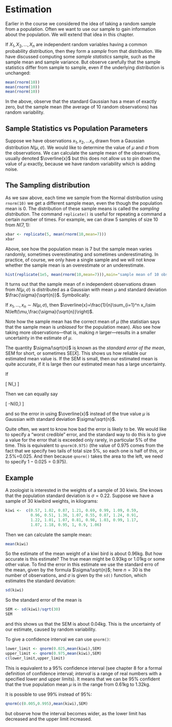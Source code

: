 # Estimation

Earlier in the course we considered the idea of taking a random sample
from a population.  Often we want to use our sample to gain information
about the population. We will extend that idea in this chapter.

If $X_1, X_2, \ldots, X_n$ are independent random variables having a
common probability distribution, then they form a *sample* from that
distribution.  We have discussed computing some *sample statistics*
sample, such as the sample mean and sample variance.  But observe
carefully that the sample statistics differ from sample to sample,
even if the underlying distribution is unchanged:

```{r}
mean(rnorm(10))
mean(rnorm(10))
mean(rnorm(10))
```

In the above, observe that the standard Gaussian has a mean of exactly
zero, but the sample mean (the average of 10 random observations) has
random variability.

## Sample Statistics vs Population Parameters

Suppose we have observations $x_1,x_2,\ldots x_n$ drawn from a
Gaussian distribution $N(\mu,\sigma)$.  We would like to determine the
value of $\mu$ and $\sigma$ from the observations.  We can calculate
the sample mean of the observations, usually denoted $\overline{x}$
but this does not allow us to pin down the value of $\mu$ exactly,
because we have random variability which is adding noise.


## The Sampling distribution

As we saw above, each time we sample from the Normal distribution
using `rnorm(10)` we get a different sample mean, even the though
the population mean is 0.  The distribution of these sample means is
called the *sampling distribution*.  The command `replicate()` is
useful for repeating a command a certain number of times.  For
example, we can draw 5 samples of size 10 from $N(7,1)$:

```{r}
xbar <- replicate(5, mean(rnorm(10,mean=7)))
xbar
```

Above, see how the population mean is 7 but the sample mean varies
randomly, sometimes overestimating and sometimes underestimating.  In
practice, of course, we only have a single sample and we will not know
whether the sample mean is an overestimate or an underestimate.

```{r}
hist(replicate(1e5, mean(rnorm(10,mean=7))),main="sample mean of 10 observations")
```

It turns out that the sample mean of $n$ independent observations
drawn from $N(\mu,\sigma)$ is distributed as a Gaussian with mean
$\mu$ and standard deviation $\frac{\sigma}{\sqrt{n}}$.  Symbolically:

If $x_1,\ldots,x_n\sim N(\mu,\sigma)$, then
$\overline{x}=\frac{1}{n}\sum_{i=1}^n x_i\sim
N\left(\mu,\frac{\sigma}{\sqrt{n}}\right)$.


Note how the sample mean has the correct mean of $\mu$ (the statistian
says that the sample mean is *unbiased* for the population mean).
Also see how taking more observations---that is, making $n$
larger---results in a smaller uncertainty in the estimate of $\mu$.

The quantity $\sigma/\sqrt{n}$ is known as the *standard* *error* *of*
*the* *mean*, SEM for short, or sometimes SE$[\bar{X}]$.  This shows
us how reliable our estimated mean value is.  If the SEM is small,
then our estimated mean is quite accurate, if it is large then our
estimated mean has a large uncertainty.


If

\[
\overline{x}\sim N\left(\mu,\frac{\sigma}{\sqrt{n}}\right)
\]

Then we can equally say

\[
\overline{x}-\mu\sim N\left(0,\frac{\sigma}{\sqrt{n}}\right)
\]

and so the error in using $\overline{x}$ instead of the true
value $\mu$ is Gaussian with standard deviation $\sigma/\sqrt{n}$.

Quite often, we want to know how bad the error is likely to be.  We
would like to specify a "worst credible" error, and the standard way
to do this is to give a value for the error that is exceeded only
rarely, in particular 5\% of the time.  This is equivalent to
`qnorm(0.975)` (the value of 0.975 comes from the fact that we specify
two tails of total size 5\%, so each one is half of this, or
2.5\%=0.025.  And then because `qnorm()` takes the area to the left,
we need to specify $1-0.025=0.975$).

## Example

A zoologist is interested in the weights of a sample of 30 kiwis. 
She knows that the population standard deviation is $\sigma=0.22$.
Suppose we have a sample of 30 kiwibird weights, in kilograms:
  
```{r}
kiwi <-  c(0.57, 1.02, 0.87, 1.21, 0.69, 0.99, 1.09, 0.59,  
           0.96, 0.51, 1.36, 1.07, 0.55, 0.87, 1.24, 0.91, 
           1.22, 1.01, 1.07, 0.81, 0.98, 1.03, 0.99, 1.17, 
           1.07, 1.18, 0.95, 1, 0.9, 1.06)
```

Then we can calculate the sample mean:
  
```{r}
mean(kiwi)
```

So the estimate of the mean weight of a kiwi bird is about 0.96kg.
But how accurate is this estimate?  The true mean might be 0.93kg or
1.01kg or some other value.  To find the error in this estimate we use
the standard erro of the mean, given by the formula $\sigma/\sqrt{n}$;
here $n=30$ is the number of observations, and $\sigma$ is given by
the `sd()` function, which estimates the standard deviation:

```{r}
sd(kiwi)
```

So the standard error of the mean is 

```{r}
SEM <- sd(kiwi)/sqrt(30)
SEM
```

and this shows us that the SEM is about 0.04kg.  This is the
uncertainty of our estimate, caused by random variability.

To give a confidence interval we can use `qnorm()`:

```{r}
lower_limit <- qnorm(0.025,mean(kiwi),SEM)
upper_limit <- qnorm(0.975,mean(kiwi),SEM)
c(lower_limit,upper_limit)
```

This is equivalent to a 95\% confidence interval (see chapter 8 for a
formal definition of confidence interval; *interval* is a range of
real numbers with a specified lower and upper limits).  It means that
we can be 95\% confident that the true population mean $\mu$ is in the
range from 0.61kg to 1.32kg.

It is possible to use 99\% instead of 95\%:


```{r}
qnorm(c(0.005,0.995),mean(kiwi),SEM)
```

but observe how the interval becomes wider, as the lower limit has
decreased and the upper limit increased.
